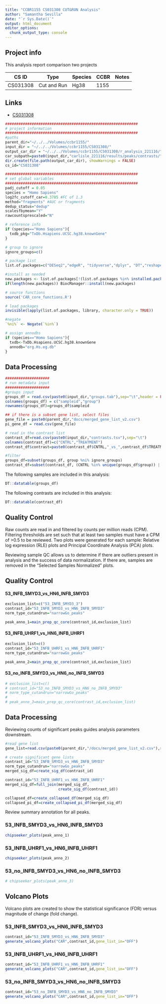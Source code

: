 ```yaml
---
title: "CCBR1155 CS031308 CUT&RUN Analysis"
author: "Samantha Sevilla"
date: "`r Sys.Date()`"
output: html_document
editor_options: 
  chunk_output_type: console
---
```

## Project info
This analysis report comparison two projects

| CS ID | Type | Species | CCBR | Notes | 
| -- | -- | -- | -- | -- |
| CS031308 | Cut and Run | Hg38 | 1155 |  |

## Links
- [CS031308](https://hpcnihapps.cit.nih.gov/genome/cgi-bin/hgTracks?db=hg38&lastVirtModeType=default&lastVirtModeExtraState=&virtModeType=default&virtMode=0&nonVirtPosition=&position=chrX%3A15560138%2D15602945&hgsid=138221_o1QIpBNTM192Enh9AL7oIjMgpc7E)

```r
############################################################
# project information
############################################################
#paths
parent_dir="~/../../Volumes/ccbr1155/"
input_dir = "~/../../Volumes/ccbr1155/CS031308/"
output_car_dir = "~/../../Volumes/ccbr1155/CS031308/r_analysis_221116/"
car_subpath=paste0(input_dir,"carlisle_221116/results/peaks/contrasts/")
dir.create(file.path(output_car_dir), showWarnings = FALSE)
cs_id="CS031308"
```

```r
############################################################
# set global variables 
############################################################
padj_cutoff = 0.05
species = "Homo Sapiens"
log2fc_cutoff_car=0.3785 #FC of 1.3
method="fragments" #AUC or fragments
dedup_status="dedup"
scalesfbymean="Y"
rawcountsprescaled="N"

# reference info
if (species=="Homo Sapiens"){
  txdb_pkg="TxDb.Hsapiens.UCSC.hg38.knownGene"
}

# group to ignore
ignore_groups=c()

```

```r
# package list
list.of.packages=c("DESeq2","edgeR", "tidyverse","dplyr", "DT","reshape2","pander","plotly", "ggplot2", "ggfortify", "ggrepel", "yaml", "EnhancedVolcano", "RUVSeq", "ChIPseeker", "stringr","RColorBrewer","HTSFilter","pheatmap",txdb_pkg, "UpSetR","ggupset","ggimage")

#install as needed
new.packages <- list.of.packages[!(list.of.packages %in% installed.packages()[,"Package"])]
if(length(new.packages)) BiocManager::install(new.packages)

# source functions
source('CAR_core_functions.R')

# load packages
invisible(lapply(list.of.packages, library, character.only = TRUE))

#negate
`%ni%` <- Negate(`%in%`)

# assign annodbs
if (species=="Homo Sapiens"){
  txdb<-TxDb.Hsapiens.UCSC.hg38.knownGene
  annodb="org.Hs.eg.db"
}
```

## **Data Processing**
```r
####################
# run metadata input
####################
#groups input
groups_df = read.csv(paste0(input_dir,"groups.tab"),sep="\t",header = FALSE)[,c("V1","V2")]
colnames(groups_df) = c("sampleid","group")
rownames(groups_df)=groups_df$sampleid

## if there is a subset gene list, select files
gene_file = paste0(parent_dir,"docs/merged_gene_list_v2.csv")
pi_gene_df = read.csv(gene_file)

# read in the contrast list
contrast_df=read.csv(paste0(input_dir,"contrasts.tsv"),sep="\t")
colnames(contrast_df)=c("CNTRL","TREATMENT")
contrast_df$contrast=paste0(contrast_df$CNTRL,"_vs_",contrast_df$TREATMENT)

#filter
groups_df=subset(groups_df, group %ni% ignore_groups)
contrast_df=subset(contrast_df, (CNTRL %in% unique(groups_df$group)) | (TREATMENT %in% unique(groups_df$group)))
```

The following samples are included in this analysis:
```r
DT::datatable(groups_df)
```

The following contrasts are included in this analysis:
```r
DT::datatable(contrast_df)
```

## **Quality Control**
Raw counts are read in and filtered by counts per million reads (CPM). Filtering thresholds are set such that at least two samples must have a CPM of >0.5 to be reviewed. Two plots were generated for each sample: Relative log expression (RLE) plots and Principal Coordinate Analysis (PCA) plots.

Reviewing sample QC allows us to determine if there are outliers present in analysis and the success of data normalization. If there are, samples are removed in the "Selected Samples Normalized" plots.

## Quality Control  {.tabset}

#### 53_INFB_SMYD3_vs_HN6_INFB_SMYD3
```r
exclusion_list=c("53_INFB_SMYD3_3")
contrast_id="53_INFB_SMYD3_vs_HN6_INFB_SMYD3"
norm_type_cutandrun="narrowGo_peaks"

peak_anno_1=main_prep_qc_core(contrast_id,exclusion_list)
```

#### 53_INFB_UHRF1_vs_HN6_INFB_UHRF1
```r
exclusion_list=c()
contrast_id="53_INFB_UHRF1_vs_HN6_INFB_UHRF1"
norm_type_cutandrun="narrowGo_peaks"

peak_anno_2=main_prep_qc_core(contrast_id,exclusion_list)
```

#### 53_no_INFB_SMYD3_vs_HN6_no_INFB_SMYD3
```r
# exclusion_list=c()
# contrast_id="53_no_INFB_SMYD3_vs_HN6_no_INFB_SMYD3"
# norm_type_cutandrun="narrowGo_peaks"
# 
# peak_anno_3=main_prep_qc_core(contrast_id,exclusion_list)
```

## **Data Processing**
Reviewing counts of significant peaks guides analysis parameters downstream.

```r
#read gene list
gene_list=read.csv(paste0(parent_dir,"/docs/merged_gene_list_v2.csv"),sep=",")

# create significant gene lists
contrast_id="53_INFB_SMYD3_vs_HN6_INFB_SMYD3"
norm_type_cutandrun="narrowGo_peaks"
merged_sig_df=create_sig_df(contrast_id)

contrast_id="53_INFB_UHRF1_vs_HN6_INFB_UHRF1"
merged_sig_df=full_join(merged_sig_df,
                        create_sig_df(contrast_id))

collapsed_df=create_collapsed_df(merged_sig_df)
collapsed_pi_df=create_collapsed_pi_df(merged_sig_df)
```

Review summary annotation for all peaks.

### 53_INFB_SMYD3_vs_HN6_INFB_SMYD3
```r
chipseeker_plots(peak_anno_1)
```

### 53_INFB_UHRF1_vs_HN6_INFB_UHRF1
```r
chipseeker_plots(peak_anno_2)
```

### 53_no_INFB_SMYD3_vs_HN6_no_INFB_SMYD3
```r
# chipseeker_plots(peak_anno_3)
```
## **Volcano Plots**

Volcano plots are created to show the statistical significance (FDR) versus magnitude of change (fold change).

### 53_INFB_SMYD3_vs_HN6_INFB_SMYD3 {.tabset}
```r
contrast_id="53_INFB_SMYD3_vs_HN6_INFB_SMYD3"
generate_volcano_plots("CAR",contrast_id,gene_list_in="OFF")
```

### 53_INFB_UHRF1_vs_HN6_INFB_UHRF1 {.tabset}
```r
contrast_id="53_INFB_UHRF1_vs_HN6_INFB_UHRF1"
generate_volcano_plots("CAR",contrast_id,gene_list_in="OFF")
```

### 53_no_INFB_SMYD3_vs_HN6_no_INFB_SMYD3 {.tabset}
```r
contrast_id="53_no_INFB_SMYD3_vs_HN6_no_INFB_SMYD3"
generate_volcano_plots("CAR",contrast_id,gene_list_in="OFF")
```